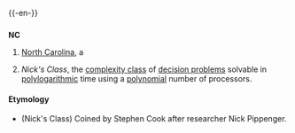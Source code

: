 {{-en-}}

==={{Abbreviation}}===
'''NC'''
#[[North Carolina]], a {{USstate}}
# {{comptheory}} ''Nick's Class'', the [[complexity class]] of [[decision problems]] solvable in [[polylogarithmic]] time using a [[polynomial]] number of processors.

====Etymology====
* (Nick's Class) Coined by Stephen Cook after researcher Nick Pippenger.